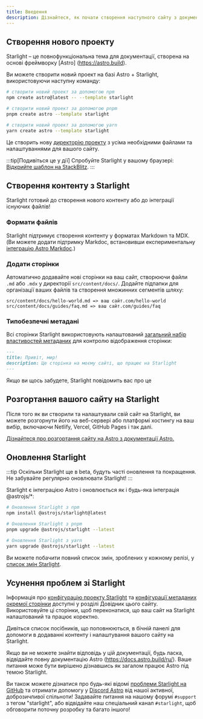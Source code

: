 ```yaml
---
title: Введення
description: Дізнайтеся, як почати створення наступного сайту з документацією за допомогою Starlight від Astro
---
```



## Створення нового проекту

Starlight – це повнофункціональна тема для документації, створена на основі фреймворку [Astro] (https://astro.build).

Ви можете створити новий проект на базі Astro + Starlight, використовуючи наступну команду:

<Tabs>
<TabItem label="npm">

```sh
# створити новий проект за допомогою npm
npm create astro@latest -- --template starlight
````

</TabItem>
<TabItem label="pnpm">

```sh
# створити новий проект за допомогою pnpm
pnpm create astro --template starlight
````

</TabItem>
<TabItem label="Yarn">

```sh
# створити новий проект за допомогою yarn
yarn create astro --template starlight
````

</TabItem>
</Tabs>

Це створить нову [директорію проекту](/uk/guides/project-structure/) з усіма необхідними файлами та налаштуваннями для вашого сайту.

:::tip[Подивіться це у дії]
Спробуйте Starlight у вашому браузері:
[Відкрийте шаблон на StackBlitz](https://stackblitz.com/github/withastro/starlight/tree/main/examples/basics).
:::

## Створення контенту з Starlight

Starlight готовий до створення нового контенту або до інтеграції існуючих файлів!

### Формати файлів

Starlight підтримує створення контенту у форматах Markdown та MDX. (Ви можете додати підтримку Markdoc, встановивши експериментальну [інтеграцію Astro Markdoc](https://docs.astro.build/ru/guides/integrations-guide/markdoc/).)

### Додати сторінки

Автоматично додавайте нові сторінки на ваш сайт, створюючи файли `.md` або `.mdx` у директорії `src/content/docs/`.
Додайте підпапки для організації ваших файлів та створення множинних сегментів шляху:

````
src/content/docs/hello-world.md => ваш сайт.com/hello-world
src/content/docs/guides/faq.md => ваш сайт.com/guides/faq
````

### Типобезпечні метадані

Всі сторінки Starlight використовують налаштований [загальний набір властивостей метаданих](/uk/reference/frontmatter/) для контролю відображення сторінки:

```md
---
title: Привіт, мир!
description: Це сторінка на моєму сайті, що працює на Starlight
---
````

Якщо ви щось забудете, Starlight повідомить вас про це

## Розгортання вашого сайту на Starlight

Після того як ви створили та налаштували свій сайт на Starlight, ви можете розгорнути його на веб-сервері або
платформі хостингу на ваш вибір, включаючи Netlify, Vercel, GitHub Pages і так далі.

[Дізнайтеся про розгортання сайту на Astro з документації Astro.](https://docs.astro.build/ru/guides/deploy/)

## Оновлення Starlight

:::tip
Оскільки Starlight ще в beta, будуть часті оновлення та покращення.
Не забувайте регулярно оновлювати Starlight!
:::

Starlight є інтеграцією Astro і оновлюється як і будь-яка інтеграція @astrojs/\*:

<Tabs>
<TabItem label="npm">

```sh
# Оновлення Starlight з npm
npm install @astrojs/starlight@latest
````

</TabItem>
<TabItem label="pnpm">

```sh
# Оновлення Starlight з pnpm
pnpm upgrade @astrojs/starlight --latest
````

</TabItem>
<TabItem label="Yarn">

```sh
# Оновлення Starlight з yarn
yarn upgrade @astrojs/starlight --latest
````

</TabItem>
</Tabs>

Ви можете побачити повний список змін, зроблених у кожному релізі,
у [список змін Starlight](https://github.com/withastro/starlight/blob/main/packages/starlight/CHANGELOG.md).

## Усунення проблем зі Starlight

Інформація про [конфігурацію проекту Starlight](/uk/reference/configuration/)
та [конфігурації метаданих окремої сторінки](/uk/reference/frontmatter/) доступні у розділі Довідник цього сайту.
Використовуйте ці сторінки, щоб переконатися, що ваш сайт на Starlight налаштований та працює коректно.

Дивіться список посібників, що поповнюються, в бічній панелі для допомоги в додаванні контенту і налаштування вашого сайту на Starlight.

Якщо ви не можете знайти відповідь у цій документації, будь ласка, відвідайте повну документацію Astro (https://docs.astro.build/ru/).
Ваше питання може бути вирішено дізнавшись як загалом працює Astro під темою Starlight.

Ви також можете дізнатися про будь-які відомі [проблеми Starlight на GitHub](https://github.com/withastro/starlight/issues) та отримати допомогу у
[Discord Astro](https://astro.build/chat/) від нашої активної, доброзичливої спільноти!
Задавайте питання на нашому форумі `#support` з тегом "starlight", або відвідайте наш спеціальний канал `#starlight`,
щоб обговорити поточну розробку та багато іншого!